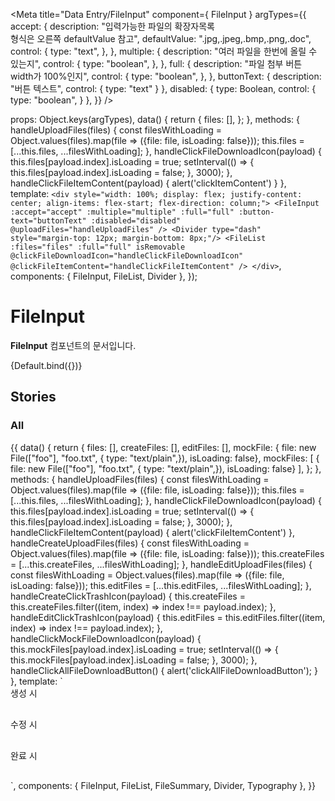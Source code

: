
<Meta
  title="Data Entry/FileInput"
  component={ FileInput }
  argTypes={{
    accept: {
      description: "입력가능한 파일의 확장자목록<br/>형식은 오른쪽 defaultValue 참고",
      defaultValue: ".jpg,.jpeg,.bmp,.png,.doc",
      control: {
        type: "text",
      },
    },
    multiple: {
      description: "여러 파일을 한번에 올릴 수 있는지",
      control: {
        type: "boolean",
      },
    },
    full: {
      description: "파일 첨부 버튼 width가 100%인지",
      control: {
        type: "boolean",
      },
    },
    buttonText: {
      description: "버튼 텍스트",
      control: {
          type: "text"
      }
    },
    disabled: {
      type: Boolean,
      control: {
        type: "boolean",
      }
    },
  }}
/>

  props: Object.keys(argTypes),
  data() {
      return {
          files: [],
      };
  },
  methods: {
    handleUploadFiles(files) {
        const filesWithLoading = Object.values(files).map(file => ({file: file, isLoading: false}));
        this.files = [...this.files, ...filesWithLoading];
    },
    handleClickFileDownloadIcon(payload) {
        this.files[payload.index].isLoading = true;
        setInterval(() => {
            this.files[payload.index].isLoading = false;
        }, 3000);
    },
    handleClickFileItemContent(payload) {
        alert('clickItemContent')
    }
  },
  template: `<div style="width: 100%; display: flex; justify-content: center; align-items: flex-start; flex-direction: column;">
                 <FileInput
                    :accept="accept"
                    :multiple="multiple"
                    :full="full"
                    :button-text="buttonText"
                    :disabled="disabled"
                    @uploadFiles="handleUploadFiles"
                 />
                 <Divider type="dash" style="margin-top: 12px; margin-bottom: 8px;"/>
                 <FileList :files="files"
                    :full="full"
                    isRemovable
                    @clickFileDownloadIcon="handleClickFileDownloadIcon"
                    @clickFileItemContent="handleClickFileItemContent"
                 />
              </div>`,
   components: { FileInput, FileList, Divider },
});

# FileInput

**FileInput** 컴포넌트의 문서입니다.

<Story name="Default" height="100px">
  {Default.bind({})}
</Story>

<ArgsTable story="Default" />

## Stories
### All

<Canvas>
    <Story name="All" height="100px">
        {{
          data() {
              return {
                  files: [],
                  createFiles: [],
                  editFiles: [],
                  mockFile: { file: new File(["foo"], "foo.txt", { type: "text/plain",}), isLoading: false},
                  mockFiles: [ { file: new File(["foo"], "foo.txt", { type: "text/plain",}), isLoading: false} ],
              };
          },
          methods: {
            handleUploadFiles(files) {
                const filesWithLoading = Object.values(files).map(file => ({file: file, isLoading: false}));
                this.files = [...this.files, ...filesWithLoading];
            },
            handleClickFileDownloadIcon(payload) {
                this.files[payload.index].isLoading = true;
                setInterval(() => {
                    this.files[payload.index].isLoading = false;
                }, 3000);
            },
            handleClickFileItemContent(payload) {
                alert('clickFileItemContent')
            },
            handleCreateUploadFiles(files) {
               const filesWithLoading = Object.values(files).map(file => ({file: file, isLoading: false}));
               this.createFiles = [...this.createFiles, ...filesWithLoading];
            },
            handleEditUploadFiles(files) {
                const filesWithLoading = Object.values(files).map(file => ({file: file, isLoading: false}));
                this.editFiles = [...this.editFiles, ...filesWithLoading];
            },
            handleCreateClickTrashIcon(payload) {
                this.createFiles = this.createFiles.filter((item, index) => index !== payload.index);
            },
            handleEditClickTrashIcon(payload) {
                this.editFiles = this.editFiles.filter((item, index) => index !== payload.index);
            },
            handleClickMockFileDownloadIcon(payload) {
                this.mockFiles[payload.index].isLoading = true;
                setInterval(() => {
                    this.mockFiles[payload.index].isLoading = false;
                }, 3000);
             },
             handleClickAllFileDownloadButton() {
                alert('clickAllFileDownloadButton');
             }
          },
            template: `<div style="width: 100%; display: flex; justify-content: center; align-items: center; flex-direction: column;">
                        <div style="width: 100%; margin-bottom: 30px;">
                            <Typography type="body2">생성 시</Typography>
                            <FileInput full
                              @uploadFiles="handleCreateUploadFiles"
                            />
                            <Divider type="dash" style="margin-top: 12.5px; margin-bottom: 8.5px;"/>
                            <FileList :files="createFiles" isRemovable @clickFileTrashIcon="handleCreateClickTrashIcon" @clickFileItemContent="handleClickFileItemContent"/>
                        </div>
                        <div style="width: 100%; margin-bottom: 30px;">
                            <Typography type="body2">수정 시</Typography>
                            <FileInput full
                              @uploadFiles="handleEditUploadFiles"
                            />
                            <Divider type="dash" style="margin-top: 12.5px; margin-bottom: 8.5px;"/>
                            <FileList :files="editFiles" isRemovable @clickFileTrashIcon="handleEditClickTrashIcon" @clickFileItemContent="handleClickFileItemContent"/>
                        </div>
                         <div style="width: 100%; margin-bottom: 30px;">
                            <Typography type="body2">완료 시</Typography>
                            <FileSummary :length="mockFiles.length" @clickAllFileDownloadButton="handleClickAllFileDownloadButton"/>
                            <Divider type="dash" style="margin-top: 12.5px; margin-bottom: 8.5px;"/>
                            <FileList :files="mockFiles" @clickFileDownloadIcon="handleClickMockFileDownloadIcon" @clickFileItemContent="handleClickFileItemContent"/>
                        </div>
                      </div>`,
             components: { FileInput, FileList, FileSummary, Divider, Typography },
        }}
    </Story>
</Canvas>
